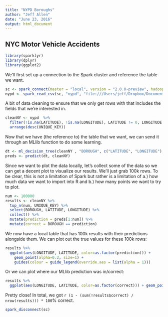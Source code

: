 ```yaml
---
title: "NYPD Boroughs"
author: "Jeff Allen"
date: "June 23, 2016"
output: html_document
---
```


## NYC Motor Vehicle Accidents

```r
library(sparklyr)
library(dplyr)
library(ggplot2)
```

We'll first set up a connection to the Spark cluster and reference the table we want.

```r
sc <- spark_connect(master = "local", version = "2.0.0-preview", hadoop_version = "2.7")
nypd <- spark_read_csv(sc, "nypd", "file:///Users/jeff/Dropbox/Documents/RStudio/user2016/NYPD_Motor_Vehicle_Collisions.csv", overwrite=TRUE)
```

A bit of data cleaning to ensure that we only get rows with that includes the fields that we're interested in.

```r
cleanNY <- nypd  %>% 
  filter(!is.na(LATITUDE), !is.na(LONGITUDE), LATITUDE != 0, LONGITUDE != 0, BOROUGH != "") %>% 
  arrange(desc(UNIQUE_KEY))
```

Now that we have (the reference to) the table that we want, we can send it through an MLlib function to do some learning.

```r
dt <- ml_decision_tree(cleanNY , "BOROUGH", c("LATITUDE", "LONGITUDE"), max.bins = 200L, max.depth=10L)
preds <- predict(dt, cleanNY)
```

Since we want to plot the data locally, let's collect some of the data so we can get a decent plot to visualize our results. We'll just grab 100k rows. To be clear, this is not a limitation of Spark but rather is a limitation of a.) how much data we want to import into R and b.) how many points we want to try to plot.

```r
num <- 100000
results <- cleanNY %>% 
  top_n(num, UNIQUE_KEY) %>% 
  select(BOROUGH, LATITUDE, LONGITUDE) %>% 
  collect() %>% 
  mutate(prediction = preds[1:num]) %>% 
  mutate(correct = BOROUGH == prediction) 
```

We now have a local table that has 100k results with their predictions alongside them. We can plot out the true values for these 100k rows:

```r
results %>% 
  ggplot(aes(LONGITUDE, LATITUDE, color=as.factor(prediction))) + 
    geom_point(alpha=0.2, size=1) + 
    guides(colour = guide_legend(override.aes = list(alpha = 1)))
```

Or we can plot where our MLlib prediction was in/correct:

```r
results %>% 
  ggplot(aes(LONGITUDE, LATITUDE, color=as.factor(correct))) + geom_point(alpha=0.2, size=1) + guides(colour = guide_legend(override.aes = list(alpha = 1)))
```

Pretty close! In total, we got `r (1 - (sum(!results$correct) / nrow(results))) * 100`% correct.

```r
spark_disconnect(sc)
```